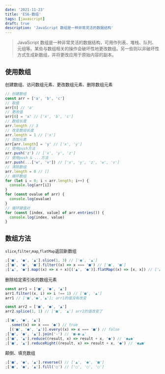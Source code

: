 ```yaml
---
date: '2021-11-23'
title: 'ES6-数组'
tags: [javascript]
draft: true
description: 'JavaScript 数组是一种非常灵活的数据结构'
---
```


> JavaScript 数组是一种非常灵活的数据结构，可用作列表、堆栈、队列、元组等。某些与数组相关的操作会破坏性地更改数组。另一些则以非破坏性方式生成新数组，并将更改应用于原始内容的副本。

## 使用数组

创建数组、访问数组元素、更改数组元素、删除数组元素

```js
// 创建数组
const arr = ['a', 'b', 'c']
// 取值
arr[0] // 'a'
// 更改值
arr[0] = 'x' // ['x', 'b', 'c']
// 数组长度
arr.length // 3
// 改变数组长度
arr.length = 1 // ['x']
// 添加元素
arr[arr.length] = 'y' // ['x', 'y']
// 使用push方法
arr.push('z') // ['x', 'y', 'z']
// 使用push & ...方法
arr.push(...['w', 'v']) // ['x', 'y', 'z', 'w', 'v']
// 清除数组
arr.length = 0 // []
// 循环数组
for (let i = 0; i < arr.length; i++) {
  console.log(arr[i])
}
for (const ovalue of arr) {
  console.log(ovalue)
}
// 循环键值对
for (const [index, value] of arr.entries()) {
  console.log(index, value)
}
```

## 数组方法

`slice`,`filter`,`map`,`flatMap`返回新数组

```js
;['■', '●', '▲'].slice(1, 3) // ['●', '▲']
;['■', '●', '■'].filter((x) => x === '■') // ['■', '■']
;['▲', '●'].map((x) => x + x)[('▲', '●')].flatMap((x) => [x, x]) // ['▲', '▲', '●', '●']
```

删除给定索引处的数组元素

```js
const arr1 = ['■', '●', '▲']
arr1.filter((x, i) => i !== 1) // ['■', '▲']
arr1 // ['■','●','▲']; arr1的值没有改变

const arr2 = ['■', '●', '▲']
arr2.splice(1, 1) // ['■', '▲'] arr2的值改变了

;['■', '●', '▲']
  .some((x) => x === '●') // true
  [('■', '●', '▲')].every((x) => x === '■') // false
;['■', '●', '▲'].join('-') // '■-●-▲'
;['■', '▲'].reduce((result, x) => result + x, '●') // '●▲●'
;['■', '▲'].reduceRight((result, x) => result + x, '●') // '●▲■'
```

颠倒、填充数组

```js
;['■', '●', '▲'].reverse() // ['▲', '●', '■']
;['■', '●', '▲'].fill('○') // ['○', '○', '○']
```
